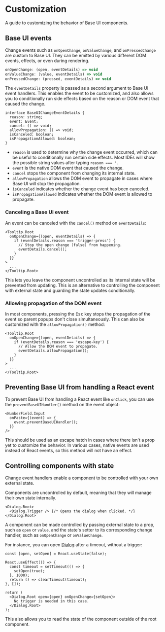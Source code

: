 # Customization

<Subtitle>A guide to customizing the behavior of Base UI components.</Subtitle>
<Meta name="description" content="A guide to customizing the behavior of Base UI components." />

## Base UI events

Change events such as `onOpenChange`, `onValueChange`, and `onPressedChange` are custom to Base UI.
They can be emitted by various different DOM events, effects, or even during rendering.

```js title="Base UI event signatures"
onOpenChange: (open, eventDetails) => void
onValueChange: (value, eventDetails) => void
onPressedChange: (pressed, eventDetails) => void
```

The `eventDetails` property is passed as a second argument to Base UI event handlers.
This enables the event to be customized, and also allows you to conditionally run side effects based on the reason or DOM event that caused the change.

```tsx title="eventDetails object"
interface BaseUIChangeEventDetails {
  reason: string;
  event: Event;
  cancel: () => void;
  allowPropagation: () => void;
  isCanceled: boolean;
  isPropagationAllowed: boolean;
}
```

- `reason` is used to determine why the change event occurred, which can be useful to conditionally run certain side effects.
  Most IDEs will show the possible string values after typing `reason === '`.
- `event` is the native DOM event that caused the change.
- `cancel` stops the component from changing its internal state.
- `allowPropagation` allows the DOM event to propagate in cases where Base UI will stop the propagation.
- `isCanceled` indicates whether the change event has been canceled.
- `isPropagationAllowed` indicates whether the DOM event is allowed to propagate.

### Canceling a Base UI event

An event can be canceled with the `cancel()` method on `eventDetails`:

```tsx title="Prevent a tooltip from closing when pressing the trigger" "cancel"
<Tooltip.Root
  onOpenChange={(open, eventDetails) => {
    if (eventDetails.reason === 'trigger-press') {
      // Stop the open change (false) from happening.
      eventDetails.cancel();
    }
  }}
>
  ...
</Tooltip.Root>
```

This lets you leave the component uncontrolled as its internal state will be prevented from updating. This is an alternative to controlling the component with external state and guarding the state updates conditionally.

### Allowing propagation of the DOM event

In most components, pressing the <kbd>Esc</kbd> key stops the propagation of the event so parent popups don't close simultaneously.
This can also be customized with the `allowPropagation()` method:

```tsx title="Allowing propagation of the event" "allowPropagation"
<Tooltip.Root
  onOpenChange={(open, eventDetails) => {
    if (eventDetails.reason === 'escape-key') {
      // Allow the DOM event to propagate.
      eventDetails.allowPropagation();
    }
  }}
>
  ...
</Tooltip.Root>
```

## Preventing Base UI from handling a React event

To prevent Base UI from handling a React event like `onClick`, you can use the `preventBaseUIHandler()` method on the event object:

```tsx title="Prevent Base UI's default behavior"
<NumberField.Input
  onPaste={(event) => {
    event.preventBaseUIHandler();
  }}
/>
```

This should be used as an escape hatch in cases where there isn't a prop yet to customize the behavior.
In various cases, native events are used instead of React events, so this method will not have an effect.

## Controlling components with state

Change event handlers enable a component to be controlled with your own external state.

Components are uncontrolled by default, meaning that they will manage their own state internally.

```tsx title="Uncontrolled dialog"
<Dialog.Root>
  <Dialog.Trigger /> {/* Opens the dialog when clicked. */}
</Dialog.Root>
```

A component can be made controlled by passing external state to a prop, such as `open` or `value`, and the state's setter to its corresponding change handler, such as `onOpenChange` or `onValueChange`.

For instance, you can open [Dialog](/react/components/dialog) after a timeout, without a trigger:

```tsx title="Controlled dialog"
const [open, setOpen] = React.useState(false);

React.useEffect(() => {
  const timeout = setTimeout(() => {
    setOpen(true);
  }, 1000);
  return () => clearTimeout(timeout);
}, []);

return (
  <Dialog.Root open={open} onOpenChange={setOpen}>
    No trigger is needed in this case.
  </Dialog.Root>
);
```

This also allows you to read the state of the component outside of the root component.
